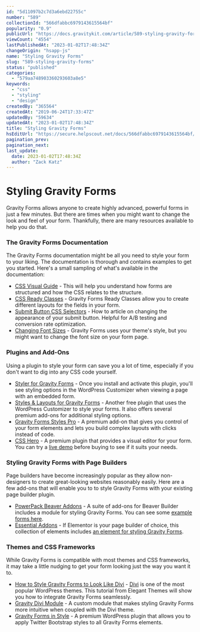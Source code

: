 ```yaml
---
id: "5d11097b2c7d3a6ebd22755c"
number: "589"
collectionId: "566dfabbc6979143615564bf"
popularity: "0.9"
publicUrl: "https://docs.gravitykit.com/article/589-styling-gravity-forms"
viewCount: "4554"
lastPublishedAt: "2023-01-02T17:48:34Z"
changeOrigin: "hsapp-js"
name: "Styling Gravity Forms"
slug: "589-styling-gravity-forms"
status: "published"
categories: 
  - "579aa748903360293603a8e5"
keywords: 
  - "css"
  - "styling"
  - "design"
createdBy: "365564"
createdAt: "2019-06-24T17:33:47Z"
updatedBy: "59634"
updatedAt: "2023-01-02T17:48:34Z"
title: "Styling Gravity Forms"
hsEditUrl: "https://secure.helpscout.net/docs/566dfabbc6979143615564bf/article/5d11097b2c7d3a6ebd22755c"
pagination_prev: 
pagination_next: 
last_update:
  date: 2023-01-02T17:48:34Z
  author: "Zack Katz"
---
```


# Styling Gravity Forms

Gravity Forms allows anyone to create highly advanced, powerful forms in just a few minutes. But there are times when you might want to change the look and feel of your form. Thankfully, there are many resources available to help you do that.

### The Gravity Forms Documentation

The Gravity Forms documentation might be all you need to style your form to your liking. The documentation is thorough and contains examples to get you started. Here's a small sampling of what's available in the documentation:

- [CSS Visual Guide](https://docs.gravityforms.com/css-visual-guide/) - This will help you understand how forms are structured and how the CSS relates to the structure.
- [CSS Ready Classes](https://docs.gravityforms.com/css-ready-classes/) - Gravity Forms Ready Classes allow you to create different layouts for the fields in your form.
- [Submit Button CSS Selectors](https://docs.gravityforms.com/submit-button-css-selectors/) - How to article on changing the appearance of your submit button. Helpful for A/B testing and conversion rate optimization.
- [Changing Font Sizes](https://docs.gravityforms.com/changing-font-sizes/) - Gravity Forms uses your theme's style, but you might want to change the font size on your form page.

### Plugins and Add-Ons

Using a plugin to style your form can save you a lot of time, especially if you don't want to dig into any CSS code yourself.

- [Styler for Gravity Forms](https://wordpress.org/plugins/styler-for-gravity-forms/) - Once you install and activate this plugin, you'll see styling options in the WordPress Customizer when viewing a page with an embedded form.
- [Styles &amp; Layouts for Gravity Forms](https://wordpress.org/plugins/styles-and-layouts-for-gravity-forms/) - Another free plugin that uses the WordPress Customizer to style your forms. It also offers several premium add-ons for additional styling options.
- [Gravity Forms Styles Pro](https://codecanyon.net/item/gravity-forms-styles-pro-addon/18880940) - A premium add-on that gives you control of your form elements and lets you build complex layouts with clicks instead of code.
- [CSS Hero](https://www.csshero.org/plugins/gravity-forms/) - A premium plugin that provides a visual editor for your form. You can try a [live demo](https://playground.csshero.org/gravityforms/simple-contact-form/?csshero_action=edit_page) before buying to see if it suits your needs.

### Styling Gravity Forms with Page Builders

Page builders have become increasingly popular as they allow non-designers to create great-looking websites reasonably easily. Here are a few add-ons that will enable you to to style Gravity Forms with your existing page builder plugin.

- [PowerPack Beaver Addons](https://wpbeaveraddons.com/) - A suite of add-ons for Beaver Builder includes a module for styling Gravity Forms. You can see some [example forms here](https://wpbeaveraddons.com/demo/gravity-forms/).
- [Essential Addons](https://essential-addons.com/elementor/) - If Elementor is your page builder of choice, this collection of elements includes [an element for styling Gravity Forms](https://essential-addons.com/elementor/gravity-forms/).

### Themes and CSS Frameworks

While Gravity Forms is compatible with most themes and CSS frameworks, it may take a little nudging to get your form looking just the way you want it to.

- [How to Style Gravity Forms to Look Like Divi](https://www.elegantthemes.com/blog/divi-resources/how-to-style-gravity-forms-to-look-like-divi-bonus-looks) - [Divi](https://www.gravitykit.com/how-to-embed-a-gravity-form-in-divi-the-ultimate-guide/) is one of the most popular WordPress themes. This tutorial from Elegant Themes will show you how to integrate Gravity Forms seamlessly.
- [Gravity Divi Module](https://divicake.com/products/gravity-divi-module/) - A custom module that makes styling Gravity Forms more intuitive when coupled with the Divi theme.
- [Gravity Forms in Style](https://codecanyon.net/item/gravity-forms-in-style-twitter-bootstrap/21398137) - A premium WordPress plugin that allows you to apply Twitter Bootstrap styles to all Gravity Forms elements.